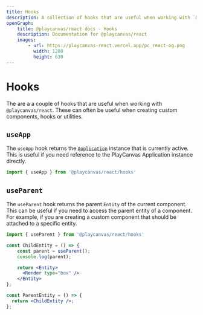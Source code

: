 ```yaml
---
title: Hooks
description: A collection of hooks that are useful when working with `@playcanvas/react`.
openGraph:
    title: @playcanvas/react docs - Hooks
    description: Documentation for @playcanvas/react
    images:
        - url: https://playcanvas-react.vercel.app/pc_react-og.png
          width: 1200
          height: 630
---
```


# Hooks

The are a a couple of hooks that are useful when working with `@playcanvas/react`. These can often be useful when creating custom components, hooks or utilities.

## `useApp`

The `useApp` hook returns the [`Application`](https://api.playcanvas.com/classes/Engine.Application.html) instance that is currently active. This is useful if you need reference to the PlayCanvas Application instance directly.

```jsx
import { useApp } from '@playcanvas/react/hooks'
```

## `useParent`

The `useParent` hook returns the parent `Entity` of the current component. This can be useful if you need to access the parent entity of a component. For example, if you are creating a custom component that should be attached to a specific entity.

```jsx
import { useParent } from '@playcanvas/react/hooks'

const ChildEntity = () => {
    const parent = useParent();
    console.log(parent);

    return <Entity>
      <Render type="box" />
    </Entity>
};

const ParentEntity = () => {
  return <ChildEntity />;
};
```
